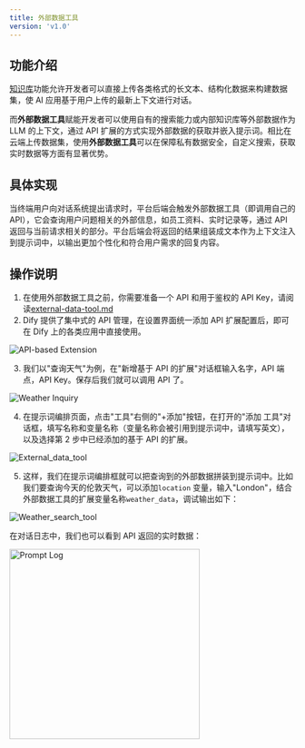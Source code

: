 ```yaml
---
title: 外部数据工具
version: 'v1.0'
---
```


## 功能介绍

[知识库](https://docs.dify.ai/zh-hans/guides/knowledge-base/create-knowledge-and-upload-documents)功能允许开发者可以直接上传各类格式的长文本、结构化数据来构建数据集，使 AI 应用基于用户上传的最新上下文进行对话。

而**外部数据工具**赋能开发者可以使用自有的搜索能力或内部知识库等外部数据作为 LLM 的上下文，通过 API 扩展的方式实现外部数据的获取并嵌入提示词。相比在云端上传数据集，使用**外部数据工具**可以在保障私有数据安全，自定义搜索，获取实时数据等方面有显著优势。

## 具体实现

当终端用户向对话系统提出请求时，平台后端会触发外部数据工具（即调用自己的 API），它会查询用户问题相关的外部信息，如员工资料、实时记录等，通过 API 返回与当前请求相关的部分。平台后端会将返回的结果组装成文本作为上下文注入到提示词中，以输出更加个性化和符合用户需求的回复内容。

## 操作说明

1. 在使用外部数据工具之前，你需要准备一个 API 和用于鉴权的 API Key，请阅读[external-data-tool.md](../extension/api-based-extension/external-data-tool.md "mention")
2. Dify 提供了集中式的 API 管理，在设置界面统一添加 API 扩展配置后，即可在 Dify 上的各类应用中直接使用。

<Frame caption="API-based Extension">
  <img src="/user-guide/.gitbook/assets/api_based.png" alt="API-based Extension" />
</Frame>

3. 我们以"查询天气"为例，在"新增基于 API 的扩展"对话框输入名字，API 端点，API Key。保存后我们就可以调用 API 了。

<Frame caption="Weather Inquiry">
  <img src="/user-guide/.gitbook/assets/weather inquiry.png" alt="Weather Inquiry" />
</Frame>

4. 在提示词编排页面，点击"工具"右侧的"+添加"按钮，在打开的"添加 工具"对话框，填写名称和变量名称（变量名称会被引用到提示词中，请填写英文），以及选择第 2 步中已经添加的基于 API 的扩展。

<Frame caption="External_data_tool">
  <img src="/user-guide/.gitbook/assets/api_based_extension1.png" alt="External_data_tool" />
</Frame>

5. 这样，我们在提示词编排框就可以把查询到的外部数据拼装到提示词中。比如我们要查询今天的伦敦天气，可以添加`location` 变量，输入"London"，结合外部数据工具的扩展变量名称`weather_data`，调试输出如下：

<Frame caption="Weather_search_tool">
  <img src="/user-guide/.gitbook/assets/Weather_search_tool.jpeg" alt="Weather_search_tool" />
</Frame>

在对话日志中，我们也可以看到 API 返回的实时数据：

<Frame caption="Prompt Log">
  <img src="/user-guide/.gitbook/assets/log.jpeg" alt="Prompt Log" width="335" />
</Frame>